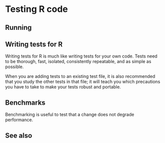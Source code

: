 # Testing R code {#TestRCode}

## Running

## Writing tests for R

Writing tests for R is much like writing tests for your own code. Tests need to be thorough, fast, isolated, consistently repeatable, and as simple as possible. 

When you are adding tests to an existing test file, it is also recommended that you study the other tests in that file; it will teach you which precautions you have to take to make your tests robust and portable.

## Benchmarks

Benchmarking is useful to test that a change does not degrade performance.

## See also